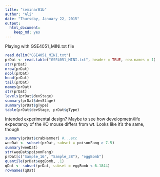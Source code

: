 ```yaml
---
title: "seminar01b"
author: "Ali"
date: "Thursday, January 22, 2015"
output:
  html_document:
    keep_md: yes
---
```


Playing with GSE4051_MINI.txt file

```r
read.delim("GSE4051_MINI.txt")
prDat <- read.table("GSE4051_MINI.txt", header = TRUE, row.names = 1)
str(prDat)
nrow(prDat) 
ncol(prDat) 
head(prDat)
tail(prDat) 
names(prDat)
str(prDat)
levels(prDat$devStage)
summary(prDat$devStage)
summary(prDat$gType)
table(prDat$devStage, prDat$gType)
```
Intended experimental design? Maybe to see how developmetn/life expectancy of the KO mouse differs from wt. Looks like it's the same, though

```r
summary(prDat$crabHammer) #...etc
weeDat <- subset(prDat, subset = poisonFang > 7.5)
summary(weeDat)
str(weeDat$poisonFang)
prDat[c("Sample_16", "Sample_38"), "eggBomb"]
quantile(prDat$eggBomb, .1)
qDat <- subset(prDat, subset = eggBomb < 6.1844)
rownames(qDat)
```
